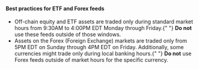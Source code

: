 #### Best practices for ETF and Forex feeds

- Off-chain equity and ETF assets are traded only during standard market hours from 9:30AM to 4:00PM EDT Monday through Friday.{" "} **Do not** use these feeds outside of those windows.
- Assets on the Forex (Foreign Exchange) markets are traded only from 5PM EDT on Sunday through 4PM EDT on Friday. Additionally, some currencies might trade only during local banking hours.{" "} **Do not** use Forex feeds outside of market hours for the specific currency.
